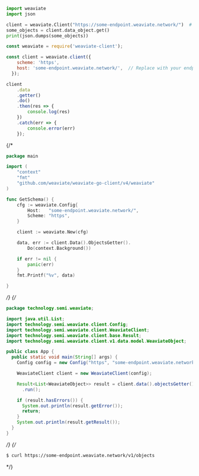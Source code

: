 
<Tabs groupId="languages">
<TabItem value="py" label="Python">

```python
import weaviate
import json

client = weaviate.Client("https://some-endpoint.weaviate.network/")  # Replace with your endpoint
some_objects = client.data_object.get()
print(json.dumps(some_objects))
```

</TabItem>
<TabItem value="js" label="JavaScript">

```js
const weaviate = require('weaviate-client');

const client = weaviate.client({
    scheme: 'https',
    host: 'some-endpoint.weaviate.network/',  // Replace with your endpoint
  }); 

client
    .data
    .getter()
    .do()
    .then(res => {
        console.log(res)
    })
    .catch(err => {
        console.error(err)
    });
```

</TabItem>
{/* <TabItem value="go" label="Go">

```go
package main

import (
	"context"
	"fmt"
	"github.com/weaviate/weaviate-go-client/v4/weaviate"
)

func GetSchema() {
    cfg := weaviate.Config{
        Host:   "some-endpoint.weaviate.network/",
        Scheme: "https",
    }

    client := weaviate.New(cfg)

    data, err := client.Data().ObjectsGetter().
        Do(context.Background())

    if err != nil {
        panic(err)
    }
    fmt.Printf("%v", data)

}
```

</TabItem> */}
{/* <TabItem value="java" label="Java">

```java
package technology.semi.weaviate;

import java.util.List;
import technology.semi.weaviate.client.Config;
import technology.semi.weaviate.client.WeaviateClient;
import technology.semi.weaviate.client.base.Result;
import technology.semi.weaviate.client.v1.data.model.WeaviateObject;

public class App {
  public static void main(String[] args) {
    Config config = new Config("https", "some-endpoint.weaviate.network/");

    WeaviateClient client = new WeaviateClient(config);

    Result<List<WeaviateObject>> result = client.data().objectsGetter()
      .run();

    if (result.hasErrors()) {
      System.out.println(result.getError());
      return;
    }
    System.out.println(result.getResult());
  }
}
```

</TabItem> */}
{/* <TabItem value="curl" label="Curl">

```bash
$ curl https://some-endpoint.weaviate.network/v1/objects
```

</TabItem> */}
</Tabs>